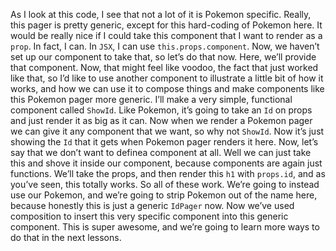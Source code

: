 
<Layout>
<Lesson {...lessons[18]} />

As I look at this code, I see that not a lot of it is Pokemon specific. Really, this pager is pretty generic, except for this hard-coding of Pokemon here. It would be really nice if I could take this component that I want to render as a `prop`. In fact, I can. In `JSX`, I can use `this.props.component`. Now, we haven’t set up our component to take that, so let’s do that now. Here, we’ll provide that component. Now, that might feel like voodoo, the fact that just worked like that, so I’d like to use another component to illustrate a little bit of how it works, and how we can use it to compose things and make components like this Pokemon pager more generic. I’ll make a very simple, functional component called `ShowId`. Like Pokemon, it’s going to take an `Id` on props and just render it as big as it can. Now when we render a Pokemon pager we can give it any component that we want, so why not `ShowId`. Now it’s just showing the `Id` that it gets when Pokemon pager renders it here. Now, let’s say that we don’t want to definea component at all. Well we can just take this and shove it inside our component, because components are again just functions. We’ll take the props, and then render this `h1` with `props.id`, and as you’ve seen, this totally works. So all of these work. We’re going to instead use our Pokemon, and we’re going to strip Pokemon out of the name here, because honestly this is just a generic `IdPager` now. Now we’ve used composition to insert this very specific component into this generic component. This is super awesome, and we’re going to learn more ways to do that in the next lessons.

<Index />
</Layout>
